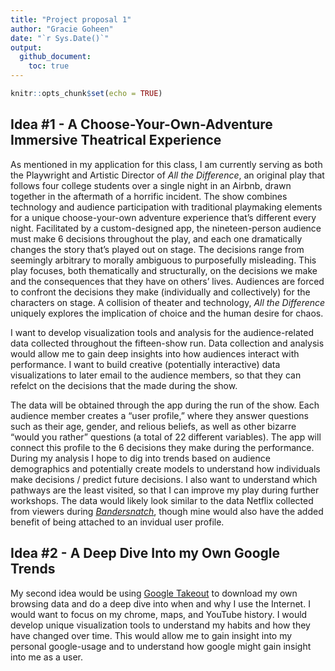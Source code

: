 ```yaml
---
title: "Project proposal 1"
author: "Gracie Goheen"
date: "`r Sys.Date()`"
output: 
  github_document:
    toc: true
---
```


```r
knitr::opts_chunk$set(echo = TRUE)
```

## Idea #1 - A Choose-Your-Own-Adventure Immersive Theatrical Experience

As mentioned in my application for this class, I am currently serving as both the Playwright and Artistic Director of _All the Difference_, an original play that follows four college students over a single night in an Airbnb, drawn together in the aftermath of a horrific incident. The show combines technology and audience participation with traditional playmaking elements for a unique choose-your-own adventure experience that’s different every night. Facilitated by a custom-designed app, the nineteen-person audience must make 6 decisions throughout the play, and each one dramatically changes the story that’s played out on stage. The decisions range from seemingly arbitrary to morally ambiguous to purposefully misleading. This play focuses, both thematically and structurally, on the decisions we make and the consequences that they have on others’ lives. Audiences are forced to confront the decisions they make (individually and collectively) for the characters on stage. A collision of theater and technology, _All the Difference_ uniquely explores the implication of choice and the human desire for chaos. 

I want to develop visualization tools and analysis for the audience-related data collected throughout the fifteen-show run. Data collection and analysis would allow me to gain deep insights into how audiences interact with performance. I want to build creative (potentially interactive) data visualizations to later email to the audience members, so that they can refelct on the decisions that the made during the show.  

The data will be obtained through the app during the run of the show. Each audience member creates a "user profile," where they answer questions such as their age, gender, and relious beliefs, as well as other bizarre "would you rather" questions (a total of 22 different variables). The app will connect this profile to the 6 decisions they make during the performance. During my analysis I hope to dig into trends based on audience demographics and potentially create models to understand how individuals make decisions / predict future decisions. I also want to understand which pathways are the least visited, so that I can improve my play during further workshops. The data would likely look similar to the data Netflix collected from viewers during [_Bandersnatch_](https://www.denofgeek.com/us/279296/black-mirror-netflix-collected-bandersnatch-data), though mine would also have the added benefit of being attached to an invidual user profile.

## Idea #2 - A Deep Dive Into my Own Google Trends

My second idea would be using [Google Takeout](https://takeout.google.com/?pli=1) to download my own browsing data and do a deep dive into when and why I use the Internet. I would want to focus on my chrome, maps, and YouTube history. I would develop unique visualization tools to understand my habits and how they have changed over time. This would allow me to gain insight into my personal google-usage and to understand how google might gain insight into me as a user.  

